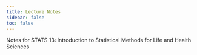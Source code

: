 ```yaml
---
title: Lecture Notes
sidebar: false
toc: false
---
```


Notes for STATS 13: Introduction to Statistical Methods for Life and Health Sciences